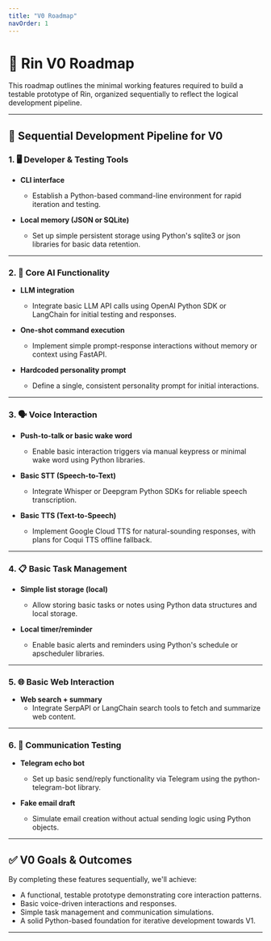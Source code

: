 ```yaml
---
title: "V0 Roadmap"
navOrder: 1
---
```

# 🚀 Rin V0 Roadmap

This roadmap outlines the minimal working features required to build a testable prototype of Rin, organized sequentially to reflect the logical development pipeline.

---

## 🚧 Sequential Development Pipeline for V0

### 1. 🖥️ Developer & Testing Tools

- **CLI interface**
  - Establish a Python-based command-line environment for rapid iteration and testing.

- **Local memory (JSON or SQLite)**
  - Set up simple persistent storage using Python's sqlite3 or json libraries for basic data retention.

---

### 2. 🧠 Core AI Functionality

- **LLM integration**
  - Integrate basic LLM API calls using OpenAI Python SDK or LangChain for initial testing and responses.

- **One-shot command execution**
  - Implement simple prompt-response interactions without memory or context using FastAPI.

- **Hardcoded personality prompt**
  - Define a single, consistent personality prompt for initial interactions.

---

### 3. 🗣️ Voice Interaction

- **Push-to-talk or basic wake word**
  - Enable basic interaction triggers via manual keypress or minimal wake word using Python libraries.

- **Basic STT (Speech-to-Text)**
  - Integrate Whisper or Deepgram Python SDKs for reliable speech transcription.

- **Basic TTS (Text-to-Speech)**
  - Implement Google Cloud TTS for natural-sounding responses, with plans for Coqui TTS offline fallback.

---

### 4. 📋 Basic Task Management

- **Simple list storage (local)**
  - Allow storing basic tasks or notes using Python data structures and local storage.

- **Local timer/reminder**
  - Enable basic alerts and reminders using Python's schedule or apscheduler libraries.

---

### 5. 🌐 Basic Web Interaction

- **Web search + summary**
  - Integrate SerpAPI or LangChain search tools to fetch and summarize web content.

---

### 6. 💬 Communication Testing

- **Telegram echo bot**
  - Set up basic send/reply functionality via Telegram using the python-telegram-bot library.

- **Fake email draft**
  - Simulate email creation without actual sending logic using Python objects.

---

## ✅ V0 Goals & Outcomes

By completing these features sequentially, we'll achieve:

- A functional, testable prototype demonstrating core interaction patterns.
- Basic voice-driven interactions and responses.
- Simple task management and communication simulations.
- A solid Python-based foundation for iterative development towards V1.

---

